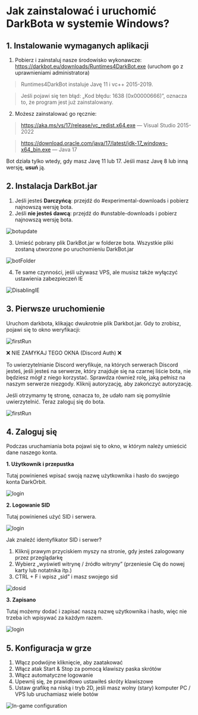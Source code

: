 # Jak zainstalować i uruchomić DarkBota w systemie Windows?

## 1. Instalowanie wymaganych aplikacji
1. Pobierz i zainstaluj nasze środowisko wykonawcze: https://darkbot.eu/downloads/Runtimes4DarkBot.exe (uruchom go z uprawnieniami administratora)

> Runtimes4DarkBot instaluje Javę 11 i vc++ 2015-2019.

> Jeśli pojawi się ten błąd: „Kod błędu: 1638 (0x00000666)”, oznacza to, że program jest już zainstalowany.

2. Możesz zainstalować go ręcznie:
> https://aka.ms/vs/17/release/vc_redist.x64.exe — Visual Studio 2015-2022

> https://download.oracle.com/java/17/latest/jdk-17_windows-x64_bin.exe — Java 17

Bot działa tylko wtedy, gdy masz Javę 11 lub 17. Jeśli masz Javę 8 lub inną wersję, **usuń** ją.

## 2. Instalacja DarkBot.jar
1. Jeśli jesteś **Darczyńcą**: przejdź do #experimental-downloads i pobierz najnowszą wersję bota.
2. Jeśli **nie jesteś dawcą**: przejdź do #unstable-downloads i pobierz najnowszą wersję bota.

![botupdate](public/botupdate.png)

3. Umieść pobrany plik DarkBot.jar w folderze bota. Wszystkie pliki zostaną utworzone po uruchomieniu DarkBot.jar

![botFolder](public/botFolder.png)

4. Te same czynności, jeśli używasz VPS, ale musisz także wyłączyć ustawienia zabezpieczeń IE

![DisablingIE](public/vps_ieDisable.png)

## 3. Pierwsze uruchomienie

Uruchom darkbota, klikając dwukrotnie plik Darkbot.jar. Gdy to zrobisz, pojawi się to okno weryfikacji:

![firstRun](public/discordAuth.png)

❌ NIE ZAMYKAJ TEGO OKNA (Discord Auth) ❌

To uwierzytelnianie Discord weryfikuje, na których serwerach Discord jesteś, jeśli jesteś na serwerze, który znajduje się na czarnej liście bota, nie będziesz mógł z niego korzystać.
Sprawdza również rolę, jaką pełnisz na naszym serwerze niezgody. Kliknij autoryzację, aby zakończyć autoryzację.

Jeśli otrzymamy tę stronę, oznacza to, że udało nam się pomyślnie uwierzytelnić.
Teraz zaloguj się do bota.

![firstRun](public/discordAuth2.png)

## 4. Zaloguj się

Podczas uruchamiania bota pojawi się to okno, w którym należy umieścić dane naszego konta.

**1. Użytkownik i przepustka**

Tutaj powinieneś wpisać swoją nazwę użytkownika i hasło do swojego konta DarkOrbit.

![login](public/login1.png)

**2. Logowanie SID**

Tutaj powinieneś użyć SID i serwera.

![login](public/login2.png)

Jak znaleźć identyfikator SID i serwer?
1. Kliknij prawym przyciskiem myszy na stronie, gdy jesteś zalogowany przez przeglądarkę
2. Wybierz „wyświetl witrynę / źródło witryny” (przeniesie Cię do nowej karty lub notatnika itp.)
3. CTRL + F i wpisz „sid” i masz swojego sid

![dosid](public/dosid.png)

**3. Zapisano**

Tutaj możemy dodać i zapisać naszą nazwę użytkownika i hasło, więc nie trzeba ich wpisywać za każdym razem.

![login](public/login3.png)

## 5. Konfiguracja w grze
  1. Włącz podwójne kliknięcie, aby zaatakować
  2. Włącz atak Start & Stop za pomocą klawiszy paska skrótów
  3. Włącz automatyczne logowanie
  4. Upewnij się, że prawidłowo ustawiłeś skróty klawiszowe
  5. Ustaw grafikę na niską i tryb 2D, jeśli masz wolny (stary) komputer PC / VPS lub uruchamiasz wiele botów

![In-game configuration](public/ingameConf.png)